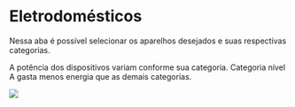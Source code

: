 # Eletrodomésticos

Nessa aba é possível selecionar os aparelhos desejados e suas respectivas categorias.

A potência dos dispositivos variam conforme sua categoria. Categoria nível A gasta menos energia que as demais categorias.

![](/app-page-5.png)
